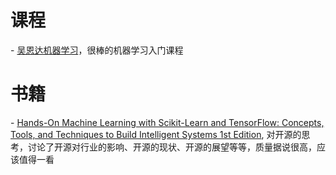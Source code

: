 = 课程 =
- [[https://study.163.com/course/introduction/1004570029.htm|吴恩达机器学习]]，很棒的机器学习入门课程


= 书籍 =
- [[https://www.amazon.com/Hands-Machine-Learning-Scikit-Learn-TensorFlow/dp/1491962291/ref=sr_1_1?ie=UTF8&qid=1508550680&sr=8-1&keywords=Hands-On+Machine+Learning+with+Scikit-Learn+and+TensorFlow|Hands-On Machine Learning with Scikit-Learn and TensorFlow: Concepts, Tools, and Techniques to Build Intelligent Systems 1st Edition]], 对开源的思考，讨论了开源对行业的影响、开源的现状、开源的展望等等，质量据说很高，应该值得一看

